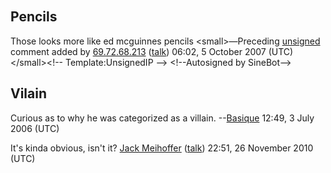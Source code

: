 <article id="5810626" title=Talk:Muhammad X>
	<talkpage id="5810626" title="Talk:Muhammad X">
{{Talk header}}
{{comicsproj|DC-work-group=yes|class=stub|importance=low}}
{{WikiProject Fictional characters|class=stub}}

==Pencils==

Those looks more like ed mcguinnes pencils  &lt;small&gt;—Preceding [[Wikipedia:Signatures|unsigned]] comment added by [[Special:Contributions/69.72.68.213|69.72.68.213]] ([[User talk:69.72.68.213|talk]]) 06:02, 5 October 2007 (UTC)&lt;/small&gt;&lt;!-- Template:UnsignedIP --&gt; &lt;!--Autosigned by SineBot--&gt;

==Vilain==
Curious as to why he was categorized as a villain. --[[User:Basique|Basique]] 12:49, 3 July 2006 (UTC)

It's kinda obvious, isn't it? [[User:Jack Meihoffer|Jack Meihoffer]] ([[User talk:Jack Meihoffer|talk]]) 22:51, 26 November 2010 (UTC)
	</talkpage>
</article>